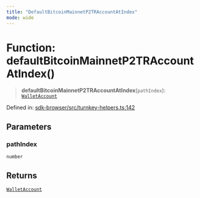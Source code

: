```yaml
---
title: "DefaultBitcoinMainnetP2TRAccountAtIndex"
mode: wide
---
```

  
# Function: defaultBitcoinMainnetP2TRAccountAtIndex()

> **defaultBitcoinMainnetP2TRAccountAtIndex**(`pathIndex`): [`WalletAccount`](../WalletAccount/readme)

Defined in: [sdk-browser/src/turnkey-helpers.ts:142](https://github.com/tkhq/sdk/blob/94193410cf3571aa019a0b9408107eeb43e39e16/packages/sdk-browser/src/turnkey-helpers.ts#L142)

## Parameters

### pathIndex

`number`

## Returns

[`WalletAccount`](../WalletAccount/readme)
